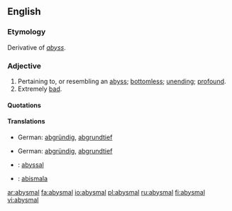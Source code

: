 ==English==

===Etymology===
Derivative of ''[[abyss]]''.

===Adjective===
{{en-adj}}

# Pertaining to, or resembling an [[abyss]]; [[bottomless]]; [[unending]]; [[profound]].
# Extremely [[bad]].

====Quotations====
{{seeCites}}

====Translations====
{{trans-top|pertaining to, or resembling an abyss; bottomless; unending; profound}}
*German: [[abgründig]], [[abgrundtief]]
{{trans-mid}}
{{trans-bottom}}

{{trans-top|extremely bad}}
*German: [[abgründig]], [[abgrundtief]]
{{trans-mid}}
{{trans-bottom}}

{{checktrans-top}}
*{{ttbc|French}}: [[abyssal]]
*{{ttbc|Ido}}: [[abismala]]
{{checktrans-bottom}}

[[ar:abysmal]]
[[fa:abysmal]]
[[io:abysmal]]
[[pl:abysmal]]
[[ru:abysmal]]
[[fi:abysmal]]
[[vi:abysmal]]